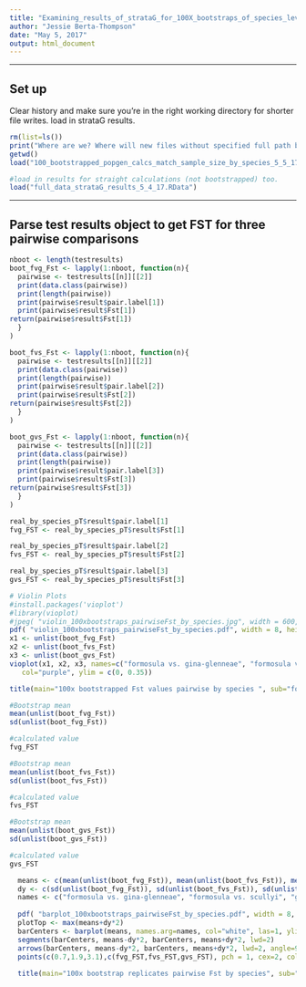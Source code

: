 ```yaml
---
title: "Examining_results_of_strataG_for_100X_bootstraps_of_species_level_data"
author: "Jessie Berta-Thompson"
date: "May 5, 2017"
output: html_document
---
```



*************************************************************************************
## Set up
Clear history and make sure you're in the right working directory for shorter file writes. 
load in strataG results.
```r
rm(list=ls())
print("Where are we? Where will new files without specified full path be created?")
getwd()
load("100_bootstrapped_popgen_calcs_match_sample_size_by_species_5_5_17.RData")

#load in results for straight calculations (not bootstrapped) too.
load("full_data_strataG_results_5_4_17.RData")

```



*************************************************************************************
## Parse test results object to get FST for three pairwise comparisons
```r
nboot <- length(testresults)
boot_fvg_Fst <- lapply(1:nboot, function(n){
  pairwise <- testresults[[n]][[2]]
  print(data.class(pairwise))
  print(length(pairwise))
  print(pairwise$result$pair.label[1])
  print(pairwise$result$Fst[1])
return(pairwise$result$Fst[1])
  }
)

boot_fvs_Fst <- lapply(1:nboot, function(n){
  pairwise <- testresults[[n]][[2]]
  print(data.class(pairwise))
  print(length(pairwise))
  print(pairwise$result$pair.label[2])
  print(pairwise$result$Fst[2])
return(pairwise$result$Fst[2])
  }
)

boot_gvs_Fst <- lapply(1:nboot, function(n){
  pairwise <- testresults[[n]][[2]]
  print(data.class(pairwise))
  print(length(pairwise))
  print(pairwise$result$pair.label[3])
  print(pairwise$result$Fst[3])
return(pairwise$result$Fst[3])
  }
)

real_by_species_pT$result$pair.label[1]
fvg_FST <- real_by_species_pT$result$Fst[1]

real_by_species_pT$result$pair.label[2]
fvs_FST <- real_by_species_pT$result$Fst[2]

real_by_species_pT$result$pair.label[3]
gvs_FST <- real_by_species_pT$result$Fst[3]


```

```r
# Violin Plots
#install.packages('vioplot')
#library(vioplot)
#jpeg( "violin_100xbootstraps_pairwiseFst_by_species.jpg", width = 600, height = 600 )
pdf( "violin_100xbootstraps_pairwiseFst_by_species.pdf", width = 8, height = 8 )
x1 <- unlist(boot_fvg_Fst)
x2 <- unlist(boot_fvs_Fst)
x3 <- unlist(boot_gvs_Fst)
vioplot(x1, x2, x3, names=c("formosula vs. gina-glenneae", "formosula vs. scullyi", "gina-glenneae vs. scullyi"), 
   col="purple", ylim = c(0, 0.35))

title(main="100x bootstrapped Fst values pairwise by species ", sub="formosula (n=330), scullyi (n=71), gina-glenneae (n=30)", ylab="Fst")

```


```r
#Bootstrap mean
mean(unlist(boot_fvg_Fst))
sd(unlist(boot_fvg_Fst))

#calculated value
fvg_FST

#Bootstrap mean
mean(unlist(boot_fvs_Fst))
sd(unlist(boot_fvs_Fst))

#calculated value
fvs_FST

#Bootstrap mean
mean(unlist(boot_gvs_Fst))
sd(unlist(boot_gvs_Fst))

#calculated value
gvs_FST

  means <- c(mean(unlist(boot_fvg_Fst)), mean(unlist(boot_fvs_Fst)), mean(unlist(boot_gvs_Fst)))
  dy <- c(sd(unlist(boot_fvg_Fst)), sd(unlist(boot_fvs_Fst)), sd(unlist(boot_gvs_Fst)))
  names <- c("formosula vs. gina-glenneae", "formosula vs. scullyi", "gina-glenneae vs. scullyi")
  
  pdf( "barplot_100xbootstraps_pairwiseFst_by_species.pdf", width = 8, height = 8 )
  plotTop <- max(means+dy*2)
  barCenters <- barplot(means, names.arg=names, col="white", las=1, ylim=c(0,plotTop))
  segments(barCenters, means-dy*2, barCenters, means+dy*2, lwd=2)
  arrows(barCenters, means-dy*2, barCenters, means+dy*2, lwd=2, angle=90, code=3)
  points(c(0.7,1.9,3.1),c(fvg_FST,fvs_FST,gvs_FST), pch = 1, cex=2, col="forest green")
  
  title(main="100x bootstrap replicates pairwise Fst by species", sub="barplot = bootstrap mean, standard deviation, green dot = full dataset value ", ylab="Fst")
  
```
